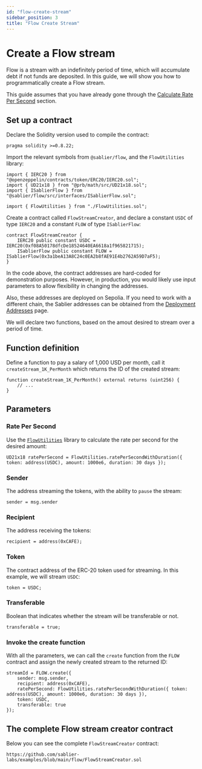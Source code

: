 ```yaml
---
id: "flow-create-stream"
sidebar_position: 3
title: "Flow Create Stream"
---
```



# Create a Flow stream

Flow is a stream with an indefinitely period of time, which will accumulate debt if not funds are deposited. In this
guide, we will show you how to programmatically create a Flow stream.

This guide assumes that you have already gone through the [Calculate Rate Per Second](./02-calculate-rps.mdx) section.

<AdmonitionSimpleCode />

## Set up a contract

Declare the Solidity version used to compile the contract:

```solidity
pragma solidity >=0.8.22;
```

Import the relevant symbols from `@sablier/flow`, and the `FlowUtilities` library:

```solidity
import { IERC20 } from "@openzeppelin/contracts/token/ERC20/IERC20.sol";
import { UD21x18 } from "@prb/math/src/UD21x18.sol";
import { ISablierFlow } from "@sablier/flow/src/interfaces/ISablierFlow.sol";

import { FlowUtilities } from "./FlowUtilities.sol";
```

Create a contract called `FlowStreamCreator`, and declare a constant `USDC` of type `IERC20` and a constant `FLOW` of
type `ISablierFlow`:

```solidity
contract FlowStreamCreator {
    IERC20 public constant USDC = IERC20(0xf08A50178dfcDe18524640EA6618a1f965821715);
    ISablierFlow public constant FLOW = ISablierFlow(0x3a1beA13A8C24c0EA2b8fAE91E4b2762A59D7aF5);
}
```

In the code above, the contract addresses are hard-coded for demonstration purposes. However, in production, you would
likely use input parameters to allow flexibility in changing the addresses.

Also, these addresses are deployed on Sepolia. If you need to work with a different chain, the Sablier addresses can be
obtained from the [Deployment Addresses](/guides/flow/deployments) page.

We will declare two functions, based on the amout desired to stream over a period of time.

## Function definition

Define a function to pay a salary of 1,000 USD per month, call it `createStream_1K_PerMonth` which returns the ID of the
created stream:

```solidity
function createStream_1K_PerMonth() external returns (uint256) {
    // ...
}
```

## Parameters

### Rate Per Second

Use the [`FlowUtilities`](./02-calculate-rps.mdx) library to calculate the rate per second for the desired amount:

```solidity
UD21x18 ratePerSecond = FlowUtilities.ratePerSecondWithDuration({ token: address(USDC), amount: 1000e6, duration: 30 days });
```

### Sender

The address streaming the tokens, with the ability to `pause` the stream:

```solidity
sender = msg.sender
```

### Recipient

The address receiving the tokens:

```solidity
recipient = address(0xCAFE);
```

### Token

The contract address of the ERC-20 token used for streaming. In this example, we will stream `USDC`:

```solidity
token = USDC;
```

### Transferable

Boolean that indicates whether the stream will be transferable or not.

```solidity
transferable = true;
```

### Invoke the create function

With all the parameters, we can call the `create` function from the `FLOW` contract and assign the newly created stream
to the returned ID:

```solidity
streamId = FLOW.create({
    sender: msg.sender,
    recipient: address(0xCAFE),
    ratePerSecond: FlowUtilities.ratePerSecondWithDuration({ token: address(USDC), amount: 1000e6, duration: 30 days }),
    token: USDC,
    transferable: true
});
```

## The complete Flow stream creator contract

Below you can see the complete `FlowStreamCreator` contract:

```solidity reference title="Flow Stream Creator"
https://github.com/sablier-labs/examples/blob/main/flow/FlowStreamCreator.sol
```
